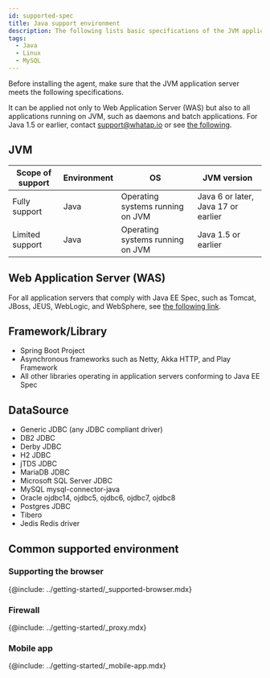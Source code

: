 ```yaml
---
id: supported-spec
title: Java support environment
description: The following lists basic specifications of the JVM application server on which the WhaTap monitoring service operates.
tags:
  - Java
  - Linux
  - MySQL
---
```


Before installing the agent, make sure that the JVM application server meets the following specifications.

It can be applied not only to Web Application Server (WAS) but also to all applications running on JVM, such as daemons and batch applications. For Java 1.5 or earlier, contact [support@whatap.io](mailto:support@whatap.io) or see [the following](add-jvm-opt/java-under-ver).

## JVM

| Scope of support | Environment | OS                               | JVM version                         |
| ---------------- | ----------- | -------------------------------- | ----------------------------------- |
| Fully support    | Java        | Operating systems running on JVM | Java 6 or later, Java 17 or earlier |
| Limited support  | Java        | Operating systems running on JVM | Java 1.5 or earlier                 |

## Web Application Server (WAS)

For all application servers that comply with Java EE Spec, such as Tomcat, JBoss, JEUS, WebLogic, and WebSphere, see [the following link](https://www.oracle.com/technetwork/java/javaee/overview/compatibility-jsp-136984.html).

## Framework/Library

-   Spring Boot Project
-   Asynchronous frameworks such as Netty, Akka HTTP, and Play Framework
-   All other libraries operating in application servers conforming to Java EE Spec

## DataSource

-   Generic JDBC (any JDBC compliant driver)
-   DB2 JDBC
-   Derby JDBC
-   H2 JDBC
-   jTDS JDBC
-   MariaDB JDBC
-   Microsoft SQL Server JDBC
-   MySQL mysql-connector-java
-   Oracle ojdbc14, ojdbc5, ojdbc6, ojdbc7, ojdbc8
-   Postgres JDBC
-   Tibero
-   Jedis Redis driver

## Common supported environment

### Supporting the browser

{@include: ../getting-started/_supported-browser.mdx}  

### Firewall

{@include: ../getting-started/_proxy.mdx}  

### Mobile app

{@include: ../getting-started/_mobile-app.mdx}  
